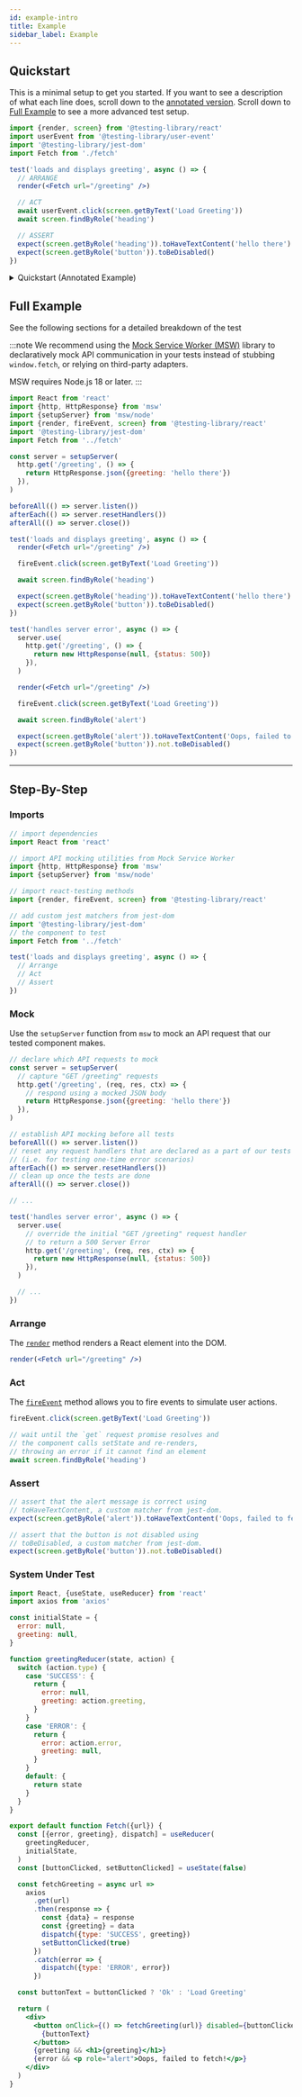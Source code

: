 ```yaml
---
id: example-intro
title: Example
sidebar_label: Example
---
```


## Quickstart

This is a minimal setup to get you started. If you want to see a description of
what each line does, scroll down to the
[annotated version](#quickstart-annotated). Scroll down to
[Full Example](#full-example) to see a more advanced test setup.

```jsx
import {render, screen} from '@testing-library/react'
import userEvent from '@testing-library/user-event'
import '@testing-library/jest-dom'
import Fetch from './fetch'

test('loads and displays greeting', async () => {
  // ARRANGE
  render(<Fetch url="/greeting" />)

  // ACT
  await userEvent.click(screen.getByText('Load Greeting'))
  await screen.findByRole('heading')

  // ASSERT
  expect(screen.getByRole('heading')).toHaveTextContent('hello there')
  expect(screen.getByRole('button')).toBeDisabled()
})
```

<details id="quickstart-annotated">
  <summary>Quickstart (Annotated Example)</summary>

```jsx
// import react-testing methods
import {render, screen} from '@testing-library/react'
// userEvent library simulates user interactions by dispatching the events that would happen if the interaction took place in a browser.
import userEvent from '@testing-library/user-event'
// add custom jest matchers from jest-dom
import '@testing-library/jest-dom'
// the component to test
import Fetch from './fetch'

test('loads and displays greeting', async () => {
  // Render a React element into the DOM
  render(<Fetch url="/greeting" />)

  await userEvent.click(screen.getByText('Load Greeting'))
  // wait before throwing an error if it cannot find an element
  await screen.findByRole('heading')

  // assert that the alert message is correct using
  // toHaveTextContent, a custom matcher from jest-dom.
  expect(screen.getByRole('heading')).toHaveTextContent('hello there')
  expect(screen.getByRole('button')).toBeDisabled()
})
```

</details>

## Full Example

See the following sections for a detailed breakdown of the test

:::note 
We recommend using the
[Mock Service Worker (MSW)](https://github.com/mswjs/msw) library to
declaratively mock API communication in your tests instead of stubbing
`window.fetch`, or relying on third-party adapters.

MSW requires Node.js 18 or later. 
:::

```jsx title="__tests__/fetch.test.jsx"
import React from 'react'
import {http, HttpResponse} from 'msw'
import {setupServer} from 'msw/node'
import {render, fireEvent, screen} from '@testing-library/react'
import '@testing-library/jest-dom'
import Fetch from '../fetch'

const server = setupServer(
  http.get('/greeting', () => {
    return HttpResponse.json({greeting: 'hello there'})
  }),
)

beforeAll(() => server.listen())
afterEach(() => server.resetHandlers())
afterAll(() => server.close())

test('loads and displays greeting', async () => {
  render(<Fetch url="/greeting" />)

  fireEvent.click(screen.getByText('Load Greeting'))

  await screen.findByRole('heading')

  expect(screen.getByRole('heading')).toHaveTextContent('hello there')
  expect(screen.getByRole('button')).toBeDisabled()
})

test('handles server error', async () => {
  server.use(
    http.get('/greeting', () => {
      return new HttpResponse(null, {status: 500})
    }),
  )

  render(<Fetch url="/greeting" />)

  fireEvent.click(screen.getByText('Load Greeting'))

  await screen.findByRole('alert')

  expect(screen.getByRole('alert')).toHaveTextContent('Oops, failed to fetch!')
  expect(screen.getByRole('button')).not.toBeDisabled()
})
```

---

## Step-By-Step

### Imports

```jsx
// import dependencies
import React from 'react'

// import API mocking utilities from Mock Service Worker
import {http, HttpResponse} from 'msw'
import {setupServer} from 'msw/node'

// import react-testing methods
import {render, fireEvent, screen} from '@testing-library/react'

// add custom jest matchers from jest-dom
import '@testing-library/jest-dom'
// the component to test
import Fetch from '../fetch'
```

```jsx
test('loads and displays greeting', async () => {
  // Arrange
  // Act
  // Assert
})
```

### Mock

Use the `setupServer` function from `msw` to mock an API request that our tested
component makes.

```js
// declare which API requests to mock
const server = setupServer(
  // capture "GET /greeting" requests
  http.get('/greeting', (req, res, ctx) => {
    // respond using a mocked JSON body
    return HttpResponse.json({greeting: 'hello there'})
  }),
)

// establish API mocking before all tests
beforeAll(() => server.listen())
// reset any request handlers that are declared as a part of our tests
// (i.e. for testing one-time error scenarios)
afterEach(() => server.resetHandlers())
// clean up once the tests are done
afterAll(() => server.close())

// ...

test('handles server error', async () => {
  server.use(
    // override the initial "GET /greeting" request handler
    // to return a 500 Server Error
    http.get('/greeting', (req, res, ctx) => {
      return new HttpResponse(null, {status: 500})
    }),
  )

  // ...
})
```

### Arrange

The [`render`](api.mdx#render) method renders a React element into the DOM.

```jsx
render(<Fetch url="/greeting" />)
```

### Act

The [`fireEvent`](dom-testing-library/api-events.mdx) method allows you to fire
events to simulate user actions.

```jsx
fireEvent.click(screen.getByText('Load Greeting'))

// wait until the `get` request promise resolves and
// the component calls setState and re-renders,
// throwing an error if it cannot find an element
await screen.findByRole('heading')
```

### Assert

```jsx
// assert that the alert message is correct using
// toHaveTextContent, a custom matcher from jest-dom.
expect(screen.getByRole('alert')).toHaveTextContent('Oops, failed to fetch!')

// assert that the button is not disabled using
// toBeDisabled, a custom matcher from jest-dom.
expect(screen.getByRole('button')).not.toBeDisabled()
```

### System Under Test

```jsx title="fetch.jsx"
import React, {useState, useReducer} from 'react'
import axios from 'axios'

const initialState = {
  error: null,
  greeting: null,
}

function greetingReducer(state, action) {
  switch (action.type) {
    case 'SUCCESS': {
      return {
        error: null,
        greeting: action.greeting,
      }
    }
    case 'ERROR': {
      return {
        error: action.error,
        greeting: null,
      }
    }
    default: {
      return state
    }
  }
}

export default function Fetch({url}) {
  const [{error, greeting}, dispatch] = useReducer(
    greetingReducer,
    initialState,
  )
  const [buttonClicked, setButtonClicked] = useState(false)

  const fetchGreeting = async url =>
    axios
      .get(url)
      .then(response => {
        const {data} = response
        const {greeting} = data
        dispatch({type: 'SUCCESS', greeting})
        setButtonClicked(true)
      })
      .catch(error => {
        dispatch({type: 'ERROR', error})
      })

  const buttonText = buttonClicked ? 'Ok' : 'Load Greeting'

  return (
    <div>
      <button onClick={() => fetchGreeting(url)} disabled={buttonClicked}>
        {buttonText}
      </button>
      {greeting && <h1>{greeting}</h1>}
      {error && <p role="alert">Oops, failed to fetch!</p>}
    </div>
  )
}
```

